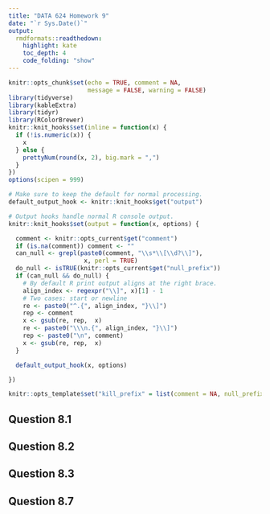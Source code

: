 ```yaml
---
title: "DATA 624 Homework 9"
date: "`r Sys.Date()`"
output:
  rmdformats::readthedown:
    highlight: kate
    toc_depth: 4
    code_folding: "show"
---
```


```r
knitr::opts_chunk$set(echo = TRUE, comment = NA,
                      message = FALSE, warning = FALSE)
library(tidyverse)
library(kableExtra)
library(tidyr)
library(RColorBrewer)
knitr::knit_hooks$set(inline = function(x) {
  if (!is.numeric(x)) {
    x
  } else {
    prettyNum(round(x, 2), big.mark = ",")
  }
})
options(scipen = 999)

# Make sure to keep the default for normal processing.
default_output_hook <- knitr::knit_hooks$get("output")

# Output hooks handle normal R console output.
knitr::knit_hooks$set(output = function(x, options) {

  comment <- knitr::opts_current$get("comment")
  if (is.na(comment)) comment <- ""
  can_null <- grepl(paste0(comment, "\\s*\\[\\d?\\]"),
                     x, perl = TRUE)
  do_null <- isTRUE(knitr::opts_current$get("null_prefix"))
  if (can_null && do_null) {
    # By default R print output aligns at the right brace.
    align_index <- regexpr("\\]", x)[1] - 1
    # Two cases: start or newline
    re <- paste0("^.{", align_index, "}\\]")
    rep <- comment
    x <- gsub(re, rep,  x)
    re <- paste0("\\\n.{", align_index, "}\\]")
    rep <- paste0("\n", comment)
    x <- gsub(re, rep,  x)
  }

  default_output_hook(x, options)

})

knitr::opts_template$set("kill_prefix" = list(comment = NA, null_prefix = TRUE))
```

## Question 8.1

## Question 8.2

## Question 8.3

## Question 8.7
